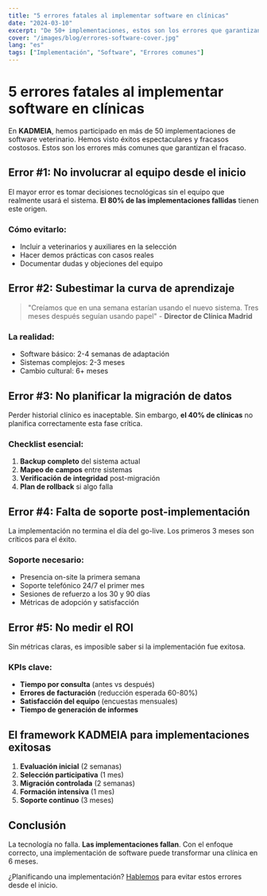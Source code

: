 ```yaml
---
title: "5 errores fatales al implementar software en clínicas"
date: "2024-03-10"
excerpt: "De 50+ implementaciones, estos son los errores que garantizan el fracaso y cómo evitarlos. Guía práctica basada en experiencia real."
cover: "/images/blog/errores-software-cover.jpg"
lang: "es"
tags: ["Implementación", "Software", "Errores comunes"]
---
```


# 5 errores fatales al implementar software en clínicas

En **KADMEIA**, hemos participado en más de 50 implementaciones de software veterinario. Hemos visto éxitos espectaculares y fracasos costosos. Estos son los errores más comunes que garantizan el fracaso.

## Error #1: No involucrar al equipo desde el inicio

El mayor error es tomar decisiones tecnológicas sin el equipo que realmente usará el sistema. **El 80% de las implementaciones fallidas** tienen este origen.

### Cómo evitarlo:
- Incluir a veterinarios y auxiliares en la selección
- Hacer demos prácticas con casos reales
- Documentar dudas y objeciones del equipo

## Error #2: Subestimar la curva de aprendizaje

> "Creíamos que en una semana estarían usando el nuevo sistema. Tres meses después seguían usando papel" - **Director de Clínica Madrid**

### La realidad:
- Software básico: 2-4 semanas de adaptación
- Sistemas complejos: 2-3 meses
- Cambio cultural: 6+ meses

## Error #3: No planificar la migración de datos

Perder historial clínico es inaceptable. Sin embargo, **el 40% de clínicas** no planifica correctamente esta fase crítica.

### Checklist esencial:
1. **Backup completo** del sistema actual
2. **Mapeo de campos** entre sistemas
3. **Verificación de integridad** post-migración
4. **Plan de rollback** si algo falla

## Error #4: Falta de soporte post-implementación

La implementación no termina el día del go-live. Los primeros 3 meses son críticos para el éxito.

### Soporte necesario:
- Presencia on-site la primera semana
- Soporte telefónico 24/7 el primer mes
- Sesiones de refuerzo a los 30 y 90 días
- Métricas de adopción y satisfacción

## Error #5: No medir el ROI

Sin métricas claras, es imposible saber si la implementación fue exitosa.

### KPIs clave:
- **Tiempo por consulta** (antes vs después)
- **Errores de facturación** (reducción esperada 60-80%)
- **Satisfacción del equipo** (encuestas mensuales)
- **Tiempo de generación de informes**

## El framework KADMEIA para implementaciones exitosas

1. **Evaluación inicial** (2 semanas)
2. **Selección participativa** (1 mes)
3. **Migración controlada** (2 semanas)
4. **Formación intensiva** (1 mes)
5. **Soporte continuo** (3 meses)

## Conclusión

La tecnología no falla. **Las implementaciones fallan**. Con el enfoque correcto, una implementación de software puede transformar una clínica en 6 meses.

¿Planificando una implementación? [Hablemos](/contacto) para evitar estos errores desde el inicio.
